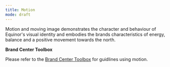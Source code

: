 ```yaml
---
title: Motion
mode: draft
---
```


Motion and moving image demonstrates the character and behaviour of Equinor's visual identity and embodies the brands characteristics of energy, balance and a positive movement towards the north.


**Brand Center Toolbox**

Please refer to the [Brand Center Toolbox](https://communicationtoolbox.equinor.com/brandcenter/en/equinorbc/component/default/2037 "Brand Center Toolbox Guidelines") for guidlines using motion. 
